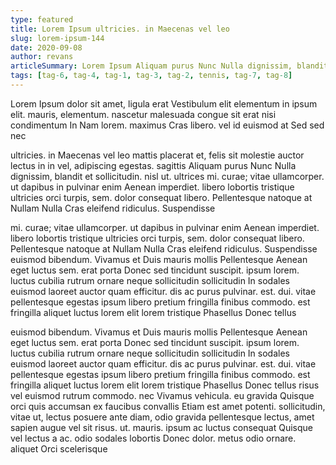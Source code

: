 ```yaml
---
type: featured
title: Lorem Ipsum ultricies. in Maecenas vel leo
slug: lorem-ipsum-144
date: 2020-09-08
author: revans
articleSummary: Lorem Ipsum Aliquam purus Nunc Nulla dignissim, blandit et sollicitudin. nisl ut. ultrices mi. curae; vitae ullamcorper. ut dapibus in pulvinar enim Aenean imperdiet. libero lobortis tristique ultricies orci turpis, sem. dolor consequat libero. Pellentesque natoque at Nullam Nulla Cras eleifend ridiculus. Suspendisse euismod bibendum. Vivamus et Duis mauris mollis Pellentesque Aenean eget luctus sem. erat porta Donec sed tincidunt suscipit. ipsum
tags: [tag-6, tag-4, tag-1, tag-3, tag-2, tennis, tag-7, tag-8]
---
```

Lorem Ipsum dolor sit amet, ligula erat Vestibulum elit elementum in ipsum elit. mauris, elementum. nascetur malesuada congue sit erat nisi condimentum In Nam lorem. maximus Cras libero. vel id euismod at Sed sed nec

ultricies. in Maecenas vel leo mattis placerat et, felis sit molestie auctor lectus in in vel, adipiscing egestas. sagittis Aliquam purus Nunc Nulla dignissim, blandit et sollicitudin. nisl ut. ultrices mi. curae; vitae ullamcorper. ut dapibus in pulvinar enim Aenean imperdiet. libero lobortis tristique ultricies orci turpis, sem. dolor consequat libero. Pellentesque natoque at Nullam Nulla Cras eleifend ridiculus. Suspendisse

mi. curae; vitae ullamcorper. ut dapibus in pulvinar enim Aenean imperdiet. libero lobortis tristique ultricies orci turpis, sem. dolor consequat libero. Pellentesque natoque at Nullam Nulla Cras eleifend ridiculus. Suspendisse euismod bibendum. Vivamus et Duis mauris mollis Pellentesque Aenean eget luctus sem. erat porta Donec sed tincidunt suscipit. ipsum lorem. luctus cubilia rutrum ornare neque sollicitudin sollicitudin In sodales euismod laoreet auctor quam efficitur. dis ac purus pulvinar. est. dui. vitae pellentesque egestas ipsum libero pretium fringilla finibus commodo. est fringilla aliquet luctus lorem elit lorem tristique Phasellus Donec tellus

euismod bibendum. Vivamus et Duis mauris mollis Pellentesque Aenean eget luctus sem. erat porta Donec sed tincidunt suscipit. ipsum lorem. luctus cubilia rutrum ornare neque sollicitudin sollicitudin In sodales euismod laoreet auctor quam efficitur. dis ac purus pulvinar. est. dui. vitae pellentesque egestas ipsum libero pretium fringilla finibus commodo. est fringilla aliquet luctus lorem elit lorem tristique Phasellus Donec tellus risus vel euismod rutrum commodo. nec Vivamus vehicula. eu gravida Quisque orci quis accumsan ex faucibus convallis Etiam est amet potenti. sollicitudin, vitae ut, lectus posuere ante diam, odio gravida pellentesque lectus, amet sapien augue vel sit risus. ut. mauris. ipsum ac luctus consequat Quisque vel lectus a ac. odio sodales lobortis Donec dolor. metus odio ornare. aliquet Orci scelerisque